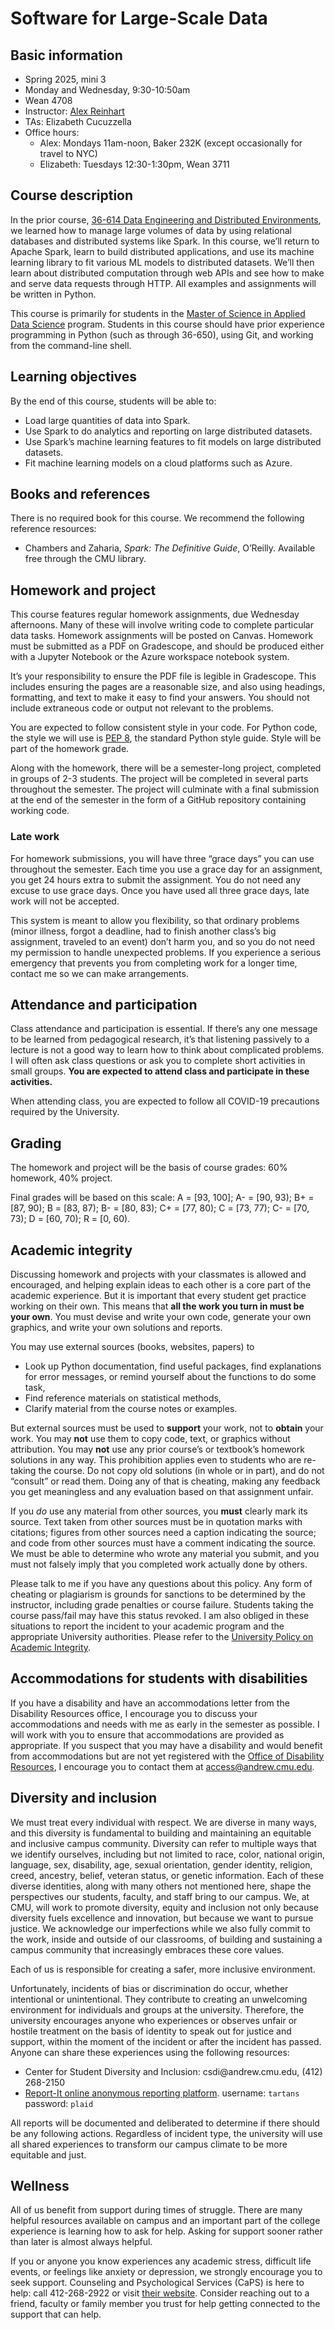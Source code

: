 # Software for Large-Scale Data

## Basic information

- Spring 2025, mini 3
- Monday and Wednesday, 9:30-10:50am
- Wean 4708
- Instructor: [Alex Reinhart](https://www.refsmmat.com)
- TAs: Elizabeth Cucuzzella
- Office hours:
  - Alex: Mondays 11am-noon, Baker 232K (except occasionally for travel to NYC)
  - Elizabeth: Tuesdays 12:30-1:30pm, Wean 3711

## Course description

In the prior course, [36-614 Data Engineering and Distributed
Environments](data-engineering.qmd), we learned how to manage large volumes of
data by using relational databases and distributed systems like Spark. In this
course, we'll return to Apache Spark, learn to build distributed applications,
and use its machine learning library to fit various ML models to distributed
datasets. We'll then learn about distributed computation through web APIs and
see how to make and serve data requests through HTTP. All examples and
assignments will be written in Python.

This course is primarily for students in the [Master of Science in Applied Data
Science](https://www.cmu.edu/dietrich/statistics-datascience/academics/mads/index.html)
program. Students in this course should have prior experience programming in
Python (such as through 36-650), using Git, and working from the command-line
shell.

## Learning objectives

By the end of this course, students will be able to:

* Load large quantities of data into Spark.
* Use Spark to do analytics and reporting on large distributed datasets.
* Use Spark's machine learning features to fit models on large distributed
  datasets.
* Fit machine learning models on a cloud platforms such as Azure.

## Books and references

There is no required book for this course. We recommend the following reference
resources:

* Chambers and Zaharia, *Spark: The Definitive Guide*, O'Reilly. Available free
  through the CMU library.

## Homework and project

This course features regular homework assignments, due Wednesday afternoons.
Many of these will involve writing code to complete particular data tasks.
Homework assignments will be posted on Canvas. Homework must be submitted as a
PDF on Gradescope, and should be produced either with a Jupyter Notebook or the
Azure workspace notebook system.

It's your responsibility to ensure the PDF file is legible in Gradescope. This
includes ensuring the pages are a reasonable size, and also using headings,
formatting, and text to make it easy to find your answers. You should not
include extraneous code or output not relevant to the problems.

You are expected to follow consistent style in your code. For Python code, the
style we will use is [PEP 8](https://peps.python.org/pep-0008/), the standard
Python style guide. Style will be part of the homework grade.

Along with the homework, there will be a semester-long project, completed in
groups of 2-3 students. The project will be completed in several parts
throughout the semester. The project will culminate with a final submission at
the end of the semester in the form of a GitHub repository containing working
code.

### Late work

For homework submissions, you will have three "grace days" you can use
throughout the semester. Each time you use a grace day for an assignment, you
get 24 hours extra to submit the assignment. You do not need any excuse to use
grace days. Once you have used all three grace days, late work will not be
accepted.

This system is meant to allow you flexibility, so that ordinary problems (minor
illness, forgot a deadline, had to finish another class’s big assignment,
traveled to an event) don’t harm you, and so you do not need my permission to
handle unexpected problems. If you experience a serious emergency that prevents
you from completing work for a longer time, contact me so we can make
arrangements.

## Attendance and participation

Class attendance and participation is essential. If there’s any one message to
be learned from pedagogical research, it’s that listening passively to a lecture
is not a good way to learn how to think about complicated problems. I will often
ask class questions or ask you to complete short activities in small groups.
**You are expected to attend class and participate in these activities.**

When attending class, you are expected to follow all COVID-19 precautions
required by the University.

## Grading

The homework and project will be the basis of course grades: 60% homework, 40%
project.

Final grades will be based on this scale: A = [93, 100]; A- = [90, 93); B+ =
[87, 90); B = [83, 87); B- = [80, 83); C+ = [77, 80); C = [73, 77); C- = [70,
73); D = [60, 70); R = [0, 60).

## Academic integrity

Discussing homework and projects with your classmates is allowed and encouraged,
and helping explain ideas to each other is a core part of the academic
experience. But it is important that every student get practice working on their
own. This means that **all the work you turn in must be your own**. You must
devise and write your own code, generate your own graphics, and write your own
solutions and reports.

You may use external sources (books, websites, papers) to

* Look up Python documentation, find useful packages, find explanations for
  error messages, or remind yourself about the functions to do some task,
* Find reference materials on statistical methods,
* Clarify material from the course notes or examples.

But external sources must be used to **support** your work, not to **obtain**
your work. You may **not** use them to copy code, text, or graphics without
attribution. You may **not** use any prior course’s or textbook’s homework
solutions in any way. This prohibition applies even to students who are
re-taking the course. Do not copy old solutions (in whole or in part), and do
not “consult” or read them. Doing any of that is cheating, making any feedback
you get meaningless and any evaluation based on that assignment unfair.

If you *do* use any material from other sources, you **must** clearly mark its
source. Text taken from other sources must be in quotation marks with citations;
figures from other sources need a caption indicating the source; and code from
other sources must have a comment indicating the source. We must be able to
determine who wrote any material you submit, and you must not falsely imply that
you completed work actually done by others.

Please talk to me if you have any questions about this policy. Any form of
cheating or plagiarism is grounds for sanctions to be determined by the
instructor, including grade penalties or course failure. Students taking the
course pass/fail may have this status revoked. I am also obliged in these
situations to report the incident to your academic program and the appropriate
University authorities. Please refer to the [University Policy on Academic
Integrity](https://www.cmu.edu/policies/student-and-student-life/academic-integrity.html).

## Accommodations for students with disabilities

If you have a disability and have an accommodations letter from the Disability
Resources office, I encourage you to discuss your accommodations and needs with
me as early in the semester as possible. I will work with you to ensure that
accommodations are provided as appropriate. If you suspect that you may have a
disability and would benefit from accommodations but are not yet registered with
the [Office of Disability
Resources](https://www.cmu.edu/disability-resources/index.html), I encourage you
to contact them at <access@andrew.cmu.edu>.

## Diversity and inclusion

We must treat every individual with respect. We are diverse in many ways, and
this diversity is fundamental to building and maintaining an equitable and
inclusive campus community. Diversity can refer to multiple ways that we
identify ourselves, including but not limited to race, color, national origin,
language, sex, disability, age, sexual orientation, gender identity, religion,
creed, ancestry, belief, veteran status, or genetic information. Each of these
diverse identities, along with many others not mentioned here, shape the
perspectives our students, faculty, and staff bring to our campus. We, at CMU,
will work to promote diversity, equity and inclusion not only because diversity
fuels excellence and innovation, but because we want to pursue justice. We
acknowledge our imperfections while we also fully commit to the work, inside and
outside of our classrooms, of building and sustaining a campus community that
increasingly embraces these core values.

Each of us is responsible for creating a safer, more inclusive environment.

Unfortunately, incidents of bias or discrimination do occur, whether intentional
or unintentional. They contribute to creating an unwelcoming environment for
individuals and groups at the university. Therefore, the university encourages
anyone who experiences or observes unfair or hostile treatment on the basis of
identity to speak out for justice and support, within the moment of the incident
or after the incident has passed. Anyone can share these experiences using the
following resources:

* Center for Student Diversity and Inclusion: csdi@andrew.cmu.edu, (412) 268-2150
* [Report-It online anonymous reporting platform](http://www.reportit.net/).
  username: `tartans` password: `plaid`

All reports will be documented and deliberated to determine if there should be
any following actions. Regardless of incident type, the university will use all
shared experiences to transform our campus climate to be more equitable and
just.

## Wellness

All of us benefit from support during times of struggle. There are many helpful
resources available on campus and an important part of the college experience is
learning how to ask for help. Asking for support sooner rather than later is
almost always helpful.

If you or anyone you know experiences any academic stress, difficult life
events, or feelings like anxiety or depression, we strongly encourage you to
seek support. Counseling and Psychological Services (CaPS) is here to help: call
412-268-2922 or visit [their website](https://www.cmu.edu/counseling/). Consider
reaching out to a friend, faculty or family member you trust for help getting
connected to the support that can help.
